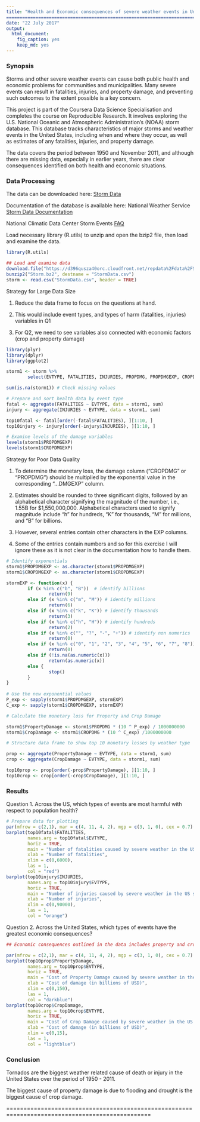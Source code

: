 ```yaml
---
title: "Health and Economic consequences of severe weather events in United States since 1950"
===================================================================================author: "R3dCobbler"
date: "22 July 2017"
output: 
  html_document: 
    fig_caption: yes
    keep_md: yes
---
```


### Synopsis
Storms and other severe weather events can cause both public health and economic problems for communities and municipalities. Many severe events can result in fatalities, injuries, and property damage, and preventing such outcomes to the extent possible is a key concern.

This project is part of the Coursera Data Science Specialisation and completes the course on Reproducible Research. It involves exploring the U.S. National Oceanic and Atmospheric Administration's (NOAA) storm database. This database tracks characteristics of major storms and weather events in the United States, including when and where they occur, as well as estimates of any fatalities, injuries, and property damage.

The data covers the period between 1950 and November 2011, and although there are missing data, especially in earlier years, there are clear consequences identified on both health and economic situations.

### Data Processing

The data can be downloaded here: [Storm Data](https://d396qusza40orc.cloudfront.net/repdata%2Fdata%2FStormData.csv.bz2) 

Documentation of the database is available here:
National Weather Service [Storm Data Documentation](https://d396qusza40orc.cloudfront.net/repdata%2Fpeer2_doc%2Fpd01016005curr.pdf)

National Climatic Data Center Storm Events [FAQ](https://d396qusza40orc.cloudfront.net/repdata%2Fpeer2_doc%2FNCDC%20Storm%20Events-FAQ%20Page.pdf)

Load necessary library (R.utils) to unzip and open the bzip2 file, then load and examine the data.

```r
library(R.utils)

## Load and examine data
download.file("https://d396qusza40orc.cloudfront.net/repdata%2Fdata%2FStormData.csv.bz2", destfile = "Storm.bz2")
bunzip2("Storm.bz2", destname = "StormData.csv")
storm <- read.csv("StormData.csv", header = TRUE)
```

Strategy for Large Data Size

1. Reduce the data frame to focus on the questions at hand.

2. This would include event types, and types of harm (fatalities, injuries) variables in Q1

3. For Q2, we need to see variables also connected with economic factors (crop and property damage)

```r
library(plyr)
library(dplyr)
library(ggplot2)

storm1 <- storm %>%
        select(EVTYPE, FATALITIES, INJURIES, PROPDMG, PROPDMGEXP, CROPDMG, CROPDMGEXP)

sum(is.na(storm1)) # Check missing values

# Prepare and sort health data by event type
fatal <- aggregate(FATALITIES ~ EVTYPE, data = storm1, sum)
injury <- aggregate(INJURIES ~ EVTYPE, data = storm1, sum)

top10fatal <- fatal[order(-fatal$FATALITIES), ][1:10, ]
top10injury <- injury[order(-injury$INJURIES), ][1:10, ]

# Examine levels of the damage variables
levels(storm1$PROPDMGEXP)
levels(storm1$CROPDMGEXP)
```

Strategy for Poor Data Quality

1. To determine the monetary loss, the damage column ("CROPDMG" or "PROPDMG") should be multiplied by the exponential value in the corresponding "...DMGEXP" column.

2. Estimates should be rounded to three significant digits, followed by an alphabetical character signifying the magnitude of the number, 
i.e., 1.55B for $1,550,000,000. Alphabetical characters used to signify magnitude include "h" for hundreds, “K” for thousands, “M” for millions, and “B” for billions.

3. However, several entries contain other characters in the EXP columns.

4. Some of the entries contain numbers and so for this exercise I will ignore these as it is not clear in the documentation how to handle them.

```r
# Identify exponentials
storm1$PROPDMGEXP <- as.character(storm1$PROPDMGEXP)
storm1$CROPDMGEXP <- as.character(storm1$CROPDMGEXP)

stormEXP <- function(x) {
        if (x %in% c("b", "B"))  # identify billions
                return(9)
        else if (x %in% c("m", "M")) # identify millions
                return(6)
        else if (x %in% c("k", "K")) # identify thousands
                return(3)
        else if (x %in% c("h", "H")) # identify hundreds
                return(2)
        else if (x %in% c("", "?", "-", "+")) # identify non numerics
                return(0)
        else if (x %in% c("0", "1", "2", "3", "4", "5", "6", "7", "8")) # identify unknown values
                return(0)
        else if (!is.na(as.numeric(x)))
                return(as.numeric(x))
        else {
                stop()
        }
}
        
# Use the new exponential values
P_exp <- sapply(storm1$PROPDMGEXP, stormEXP)
C_exp <- sapply(storm1$CROPDMGEXP, stormEXP)

# Calculate the monetary loss for Property and Crop Damage

storm1$PropertyDamage <- storm1$PROPDMG * (10 ^ P_exp) / 1000000000
storm1$CropDamage <- storm1$CROPDMG * (10 ^ C_exp) /1000000000

# Structure data frame to show top 10 monetary losses by weather type

prop <- aggregate(PropertyDamage ~ EVTYPE, data = storm1, sum)
crop <- aggregate(CropDamage ~ EVTYPE, data = storm1, sum)

top10prop <- prop[order(-prop$PropertyDamage), ][1:10, ]
top10crop <- crop[order(-crop$CropDamage), ][1:10, ]
```

### Results

Question 1. Across the US, which types of events are most harmful with respect to population health?

```r
# Prepare data for plotting
par(mfrow = c(2,1), mar = c(4, 11, 4, 2), mgp = c(3, 1, 0), cex = 0.7)
barplot(top10fatal$FATALITIES, 
        names.arg = top10fatal$EVTYPE, 
        horiz = TRUE,
        main = "Number of fatalities caused by severe weather in the US since 1950",
        xlab = "Number of fatalities", 
        xlim = c(0,6000),
        las = 1,
        col = "red")
barplot(top10injury$INJURIES, 
        names.arg = top10injury$EVTYPE, 
        horiz = TRUE,
        main = "Number of injuries caused by severe weather in the US since 1950",
        xlab = "Number of injuries", 
        xlim = c(0,90000),
        las = 1,
        col = "orange")
```

Question 2. Across the United States, which types of events have the greatest economic consequences?

```r
## Economic consequences outlined in the data includes property and crop damage due to severe weather.

par(mfrow = c(2,1), mar = c(4, 11, 4, 2), mgp = c(3, 1, 0), cex = 0.7)
barplot(top10prop$PropertyDamage, 
        names.arg = top10prop$EVTYPE, 
        horiz = TRUE,
        main = "Cost of Property Damage caused by severe weather in the US since 1950",
        xlab = "Cost of damage (in billions of USD)", 
        xlim = c(0,150),
        las = 1,
        col = "darkblue")
barplot(top10crop$CropDamage, 
        names.arg = top10crop$EVTYPE, 
        horiz = TRUE,
        main = "Cost of Crop Damage caused by severe weather in the US since 1950",
        xlab = "Cost of damage (in billions of USD)", 
        xlim = c(0,15),
        las = 1,
        col = "lightblue")
```

### Conclusion

Tornados are the biggest weather related cause of death or injury in the United States over the period of 1950 - 2011.

The biggest cause of property damage is due to flooding and drought is the biggest cause of crop damage.



================================================================================================


